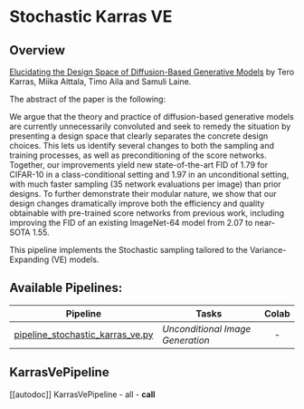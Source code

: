 <!--Copyright 2023 The HuggingFace Team. All rights reserved.

Licensed under the Apache License, Version 2.0 (the "License"); you may not use this file except in compliance with
the License. You may obtain a copy of the License at

http://www.apache.org/licenses/LICENSE-2.0

Unless required by applicable law or agreed to in writing, software distributed under the License is distributed on
an "AS IS" BASIS, WITHOUT WARRANTIES OR CONDITIONS OF ANY KIND, either express or implied. See the License for the
specific language governing permissions and limitations under the License.
-->

# Stochastic Karras VE

## Overview

[Elucidating the Design Space of Diffusion-Based Generative Models](https://arxiv.org/abs/2206.00364) by Tero Karras, Miika Aittala, Timo Aila and Samuli Laine.

The abstract of the paper is the following:

We argue that the theory and practice of diffusion-based generative models are currently unnecessarily convoluted and seek to remedy the situation by presenting a design space that clearly separates the concrete design choices. This lets us identify several changes to both the sampling and training processes, as well as preconditioning of the score networks. Together, our improvements yield new state-of-the-art FID of 1.79 for CIFAR-10 in a class-conditional setting and 1.97 in an unconditional setting, with much faster sampling (35 network evaluations per image) than prior designs. To further demonstrate their modular nature, we show that our design changes dramatically improve both the efficiency and quality obtainable with pre-trained score networks from previous work, including improving the FID of an existing ImageNet-64 model from 2.07 to near-SOTA 1.55.

This pipeline implements the Stochastic sampling tailored to the Variance-Expanding (VE) models.


## Available Pipelines:

| Pipeline | Tasks | Colab
|---|---|:---:|
| [pipeline_stochastic_karras_ve.py](https://github.com/huggingface/diffusers/blob/main/src/diffusers/pipelines/stochastic_karras_ve/pipeline_stochastic_karras_ve.py) | *Unconditional Image Generation* | - |


## KarrasVePipeline
[[autodoc]] KarrasVePipeline
	- all
	- __call__
